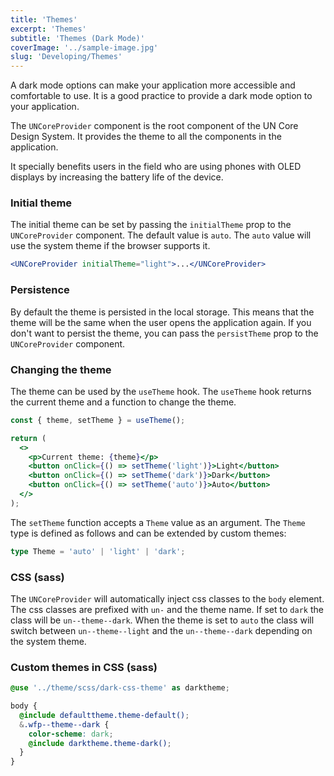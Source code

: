 ```yaml
---
title: 'Themes'
excerpt: 'Themes'
subtitle: 'Themes (Dark Mode)'
coverImage: '../sample-image.jpg'
slug: 'Developing/Themes'
---
```


<FigmaImage url="https://www.figma.com/file/wFEEbUEWrlfMhs2a1S2RTp/UN-core-website?node-id=1035%3A357" />

A dark mode options can make your application more accessible and comfortable to use. It is a good practice to provide a dark mode option to your application.

The `UNCoreProvider` component is the root component of the UN Core Design System. It provides the theme to all the components in the application.

It specially benefits users in the field who are using phones with OLED displays by increasing the battery life of the device.

### Initial theme

The initial theme can be set by passing the `initialTheme` prop to the `UNCoreProvider` component. The default value is `auto`. The `auto` value will use the system theme if the browser supports it.

```jsx
<UNCoreProvider initialTheme="light">...</UNCoreProvider>
```

### Persistence

By default the theme is persisted in the local storage. This means that the theme will be the same when the user opens the application again. If you don't want to persist the theme, you can pass the `persistTheme` prop to the `UNCoreProvider` component.

### Changing the theme

The theme can be used by the `useTheme` hook. The `useTheme` hook returns the current theme and a function to change the theme.

```jsx
const { theme, setTheme } = useTheme();

return (
  <>
    <p>Current theme: {theme}</p>
    <button onClick={() => setTheme('light')}>Light</button>
    <button onClick={() => setTheme('dark')}>Dark</button>
    <button onClick={() => setTheme('auto')}>Auto</button>
  </>
);
```

The `setTheme` function accepts a `Theme` value as an argument. The `Theme` type is defined as follows and can be extended by custom themes:

```ts
type Theme = 'auto' | 'light' | 'dark';
```

### CSS (sass)

The `UNCoreProvider` will automatically inject css classes to the `body` element. The css classes are prefixed with `un-` and the theme name. If set to `dark` the class will be `un--theme--dark`. When the theme is set to `auto` the class will switch between `un--theme--light` and the `un--theme--dark` depending on the system theme.

### Custom themes in CSS (sass)

```scss
@use '../theme/scss/dark-css-theme' as darktheme;

body {
  @include defaulttheme.theme-default();
  &.wfp--theme--dark {
    color-scheme: dark;
    @include darktheme.theme-dark();
  }
}
```
